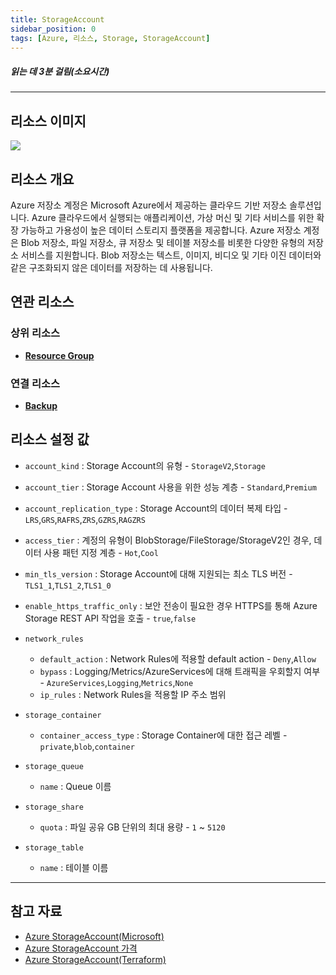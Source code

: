 ```yaml
---
title: StorageAccount
sidebar_position: 0
tags: [Azure, 리소스, Storage, StorageAccount]
---
```





##### 읽는 데 3분 걸림(소요시간)

*****

## 리소스 이미지
<img src={icon} />

## 리소스 개요
Azure 저장소 계정은 Microsoft Azure에서 제공하는 클라우드 기반 저장소 솔루션입니다. 
Azure 클라우드에서 실행되는 애플리케이션, 가상 머신 및 기타 서비스를 위한 확장 가능하고 가용성이 높은 데이터 스토리지 플랫폼을 제공합니다.
Azure 저장소 계정은 Blob 저장소, 파일 저장소, 큐 저장소 및 테이블 저장소를 비롯한 다양한 유형의 저장소 서비스를 지원합니다. 
Blob 저장소는 텍스트, 이미지, 비디오 및 기타 이진 데이터와 같은 구조화되지 않은 데이터를 저장하는 데 사용됩니다.



## 연관 리소스
### 상위 리소스
- [**Resource Group**](https://docs.cstudio.app/docs/resource/azure/Base/ResourceGroup)

### 연결 리소스
- [**Backup**](https://docs.cstudio.app/docs/resource/azure/RecoveryServices/Backup)


## 리소스 설정 값
- ```account_kind``` : Storage Account의 유형 - ```StorageV2```,```Storage```

- ```account_tier``` : Storage Account 사용을 위한 성능 계층  - ```Standard```,```Premium```
  
- ```account_replication_type``` : Storage Account의 데이터 복제 타입  - ```LRS```,```GRS```,```RAFRS```,```ZRS```,```GZRS```,```RAGZRS```
  

- ```access_tier``` : 계정의 유형이 BlobStorage/FileStorage/StorageV2인 경우, 데이터 사용 패턴 지정 계층 - ```Hot```,```Cool```

- ```min_tls_version``` : Storage Account에 대해 지원되는 최소 TLS 버전 - ```TLS1_1```,```TLS1_2```,```TLS1_0```

- ```enable_https_traffic_only``` : 보안 전송이 필요한 경우 HTTPS를 통해 Azure Storage REST API 작업을 호출 - ```true```,```false```


- ```network_rules```
    + ```default_action``` : Network Rules에 적용할 default action - ```Deny```,```Allow```
    + ```bypass``` : Logging/Metrics/AzureServices에 대해 트래픽을 우회할지 여부  - ```AzureServices```,```Logging```,```Metrics```,```None```
    + ```ip_rules``` : Network Rules을 적용할 IP 주소 범위


- ```storage_container```
    + ```container_access_type``` : Storage Container에 대한 접근 레벨 - ```private```,```blob```,```container```

- ```storage_queue```
    + ```name``` : Queue 이름 

- ```storage_share```
    + ```quota``` : 파일 공유 GB 단위의 최대 용량 - ```1``` ~ ```5120```

- ```storage_table```
    + ```name``` : 테이블 이름 


*****
## 참고 자료
- [Azure StorageAccount(Microsoft)](https://learn.microsoft.com/en-us/azure/storage/common/storage-account-overview)
- [Azure StorageAccount 가격](https://azure.microsoft.com/en-us/pricing/details/storage/blobs/) 
- [Azure StorageAccount(Terraform)](https://registry.terraform.io/providers/hashicorp/azurerm/latest/docs/resources/storage_account)

